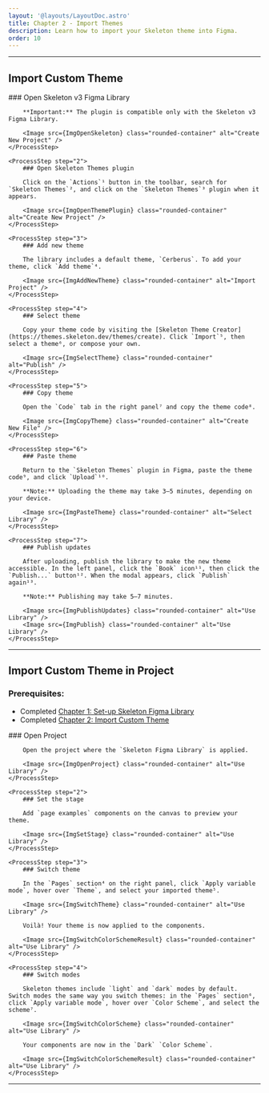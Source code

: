 ```yaml
---
layout: '@layouts/LayoutDoc.astro'
title: Chapter 2 - Import Themes
description: Learn how to import your Skeleton theme into Figma.
order: 10
---
```





---

## Import Custom Theme

<Process>
    <ProcessStep step="1">
        ### Open Skeleton v3 Figma Library

        **Important:** The plugin is compatible only with the Skeleton v3 Figma Library.
        
        <Image src={ImgOpenSkeleton} class="rounded-container" alt="Create New Project" />
    </ProcessStep>

    <ProcessStep step="2">
        ### Open Skeleton Themes plugin

        Click on the `Actions`¹ button in the toolbar, search for `Skeleton Themes`², and click on the `Skeleton Themes`³ plugin when it appears.

        <Image src={ImgOpenThemePlugin} class="rounded-container" alt="Create New Project" />
    </ProcessStep>

    <ProcessStep step="3">
        ### Add new theme

        The library includes a default theme, `Cerberus`. To add your theme, click `Add theme`⁴.

        <Image src={ImgAddNewTheme} class="rounded-container" alt="Import Project" />
    </ProcessStep>

    <ProcessStep step="4">
        ### Select theme

        Copy your theme code by visiting the [Skeleton Theme Creator](https://themes.skeleton.dev/themes/create). Click `Import`⁵, then select a theme⁶, or compose your own.

        <Image src={ImgSelectTheme} class="rounded-container" alt="Publish" />
    </ProcessStep>

    <ProcessStep step="5">
        ### Copy theme

        Open the `Code` tab in the right panel⁷ and copy the theme code⁸.

        <Image src={ImgCopyTheme} class="rounded-container" alt="Create New File" />
    </ProcessStep>

    <ProcessStep step="6">
        ### Paste theme

        Return to the `Skeleton Themes` plugin in Figma, paste the theme code⁹, and click `Upload`¹⁰.

        **Note:** Uploading the theme may take 3–5 minutes, depending on your device.

        <Image src={ImgPasteTheme} class="rounded-container" alt="Select Library" />
    </ProcessStep>

    <ProcessStep step="7">
        ### Publish updates

        After uploading, publish the library to make the new theme accessible. In the left panel, click the `Book` icon¹¹, then click the `Publish...` button¹². When the modal appears, click `Publish` again¹³.

        **Note:** Publishing may take 5–7 minutes.

        <Image src={ImgPublishUpdates} class="rounded-container" alt="Use Library" />
        <Image src={ImgPublish} class="rounded-container" alt="Use Library" />
    </ProcessStep>
</Process>

---

## Import Custom Theme in Project

### Prerequisites:
- Completed [Chapter 1: Set-up Skeleton Figma Library](chapter-1#how-to-install-the-figma-library)
- Completed [Chapter 2: Import Custom Theme](#import-custom-theme)

<Process>
    <ProcessStep step="1">
        ### Open Project

        Open the project where the `Skeleton Figma Library` is applied.
        
        <Image src={ImgOpenProject} class="rounded-container" alt="Use Library" />    
    </ProcessStep>

    <ProcessStep step="2">
        ### Set the stage

        Add `page examples` components on the canvas to preview your theme.

        <Image src={ImgSetStage} class="rounded-container" alt="Use Library" />
    </ProcessStep>

    <ProcessStep step="3">
        ### Switch theme

        In the `Pages` section⁴ on the right panel, click `Apply variable mode`, hover over `Theme`, and select your imported theme⁵.

        <Image src={ImgSwitchTheme} class="rounded-container" alt="Use Library" />
        
        Voilà! Your theme is now applied to the components.

        <Image src={ImgSwitchColorSchemeResult} class="rounded-container" alt="Use Library" />
    </ProcessStep>

    <ProcessStep step="4">
        ### Switch modes

        Skeleton themes include `light` and `dark` modes by default. Switch modes the same way you switch themes: in the `Pages` section⁶, click `Apply variable mode`, hover over `Color Scheme`, and select the scheme⁷.

        <Image src={ImgSwitchColorScheme} class="rounded-container" alt="Use Library" />
        
        Your components are now in the `Dark` `Color Scheme`.

        <Image src={ImgSwitchColorSchemeResult} class="rounded-container" alt="Use Library" />
    </ProcessStep>
</Process>

---

<NavGrid collection="docs" path="tutorials/figma/" classes="md:grid-cols-1" />
